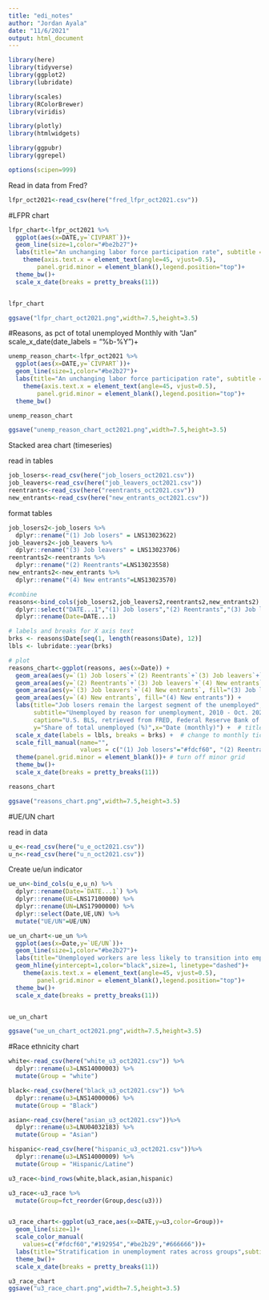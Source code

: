 ```yaml
---
title: "edi_notes"
author: "Jordan Ayala"
date: "11/6/2021"
output: html_document
---
```


```r
library(here)
library(tidyverse)
library(ggplot2)
library(lubridate)

library(scales)
library(RColorBrewer)
library(viridis)

library(plotly)
library(htmlwidgets)

library(ggpubr)
library(ggrepel)
```

```r
options(scipen=999)
```

Read in data from Fred?
```r
lfpr_oct2021<-read_csv(here("fred_lfpr_oct2021.csv"))
```

#LFPR chart
```r
lfpr_chart<-lfpr_oct2021 %>% 
  ggplot(aes(x=DATE,y=`CIVPART`))+
  geom_line(size=1,color="#be2b27")+
  labs(title="An unchanging labor force participation rate", subtitle = "Labor force participation rate (civilian), 2000 - Oct. 2021, seasonally adjusted",caption="U.S. BLS, retrieved from FRED, Federal Reserve Bank of St. Louis",y="Percent",x="Date (monthly)")+
    theme(axis.text.x = element_text(angle=45, vjust=0.5),  
        panel.grid.minor = element_blank(),legend.position="top")+
  theme_bw()+
  scale_x_date(breaks = pretty_breaks(11))


lfpr_chart

ggsave("lfpr_chart_oct2021.png",width=7.5,height=3.5)
```

#Reasons, as pct of total unemployed
Monthly with "Jan"  scale_x_date(date_labels = "%b-%Y")+

```r
unemp_reason_chart<-lfpr_oct2021 %>% 
  ggplot(aes(x=DATE,y=`CIVPART`))+
  geom_line(size=1,color="#be2b27")+
  labs(title="An unchanging labor force participation rate", subtitle = "Labor force participation rate (civilian), 2000 - Oct. 2021, seasonally adjusted",caption="U.S. BLS, retrieved from FRED, Federal Reserve Bank of St. Louis",y="Percent",x="Month")+
    theme(axis.text.x = element_text(angle=45, vjust=0.5),  
        panel.grid.minor = element_blank(),legend.position="top")+
  theme_bw()

unemp_reason_chart

ggsave("unemp_reason_chart_oct2021.png",width=7.5,height=3.5)
```

Stacked area chart (timeseries)

read in tables
```r
job_losers<-read_csv(here("job_losers_oct2021.csv")) 
job_leavers<-read_csv(here("job_leavers_oct2021.csv"))
reentrants<-read_csv(here("reentrants_oct2021.csv"))
new_entrants<-read_csv(here("new_entrants_oct2021.csv"))
```


format tables
```r
job_losers2<-job_losers %>% 
  dplyr::rename("(1) Job losers" = LNS13023622) 
job_leavers2<-job_leavers %>% 
  dplyr::rename("(3) Job leavers" = LNS13023706) 
reentrants2<-reentrants %>% 
  dplyr::rename("(2) Reentrants"=LNS13023558)
new_entrants2<-new_entrants %>% 
  dplyr::rename("(4) New entrants"=LNS13023570)

#combine
reasons<-bind_cols(job_losers2,job_leavers2,reentrants2,new_entrants2) %>% 
  dplyr::select("DATE...1","(1) Job losers","(2) Reentrants","(3) Job leavers","(4) New entrants") %>% 
  dplyr::rename(Date=DATE...1)
```

```r
# labels and breaks for X axis text
brks <- reasons$Date[seq(1, length(reasons$Date), 12)]
lbls <- lubridate::year(brks)

# plot
reasons_chart<-ggplot(reasons, aes(x=Date)) + 
  geom_area(aes(y=`(1) Job losers`+`(2) Reentrants`+`(3) Job leavers`+`(4) New entrants`, fill="(1) Job losers")) +
  geom_area(aes(y=`(2) Reentrants`+`(3) Job leavers`+`(4) New entrants`, fill="(2) Reentrants")) + 
  geom_area(aes(y=`(3) Job leavers`+`(4) New entrants`, fill="(3) Job leavers")) +
  geom_area(aes(y=`(4) New entrants`, fill="(4) New entrants")) + 
  labs(title="Job losers remain the largest segment of the unemployed", 
       subtitle="Unemployed by reason for unemployment, 2010 - Oct. 2021", 
       caption="U.S. BLS, retrieved from FRED, Federal Reserve Bank of St. Louis", 
       y="Share of total unemployed (%)",x="Date (monthly)") +  # title and caption
  scale_x_date(labels = lbls, breaks = brks) +  # change to monthly ticks and labels
  scale_fill_manual(name="", 
                    values = c("(1) Job losers"="#fdcf60", "(2) Reentrants"="#192954","(3) Job leavers"="#666666","(4) New entrants"="#be2b29")) +  # line color
  theme(panel.grid.minor = element_blank())+ # turn off minor grid
  theme_bw()+
  scale_x_date(breaks = pretty_breaks(11))

reasons_chart

ggsave("reasons_chart.png",width=7.5,height=3.5)
```

#UE/UN chart

read in data
```r
u_e<-read_csv(here("u_e_oct2021.csv"))
u_n<-read_csv(here("u_n_oct2021.csv"))
```

Create ue/un indicator
```r
ue_un<-bind_cols(u_e,u_n) %>% 
  dplyr::rename(Date=`DATE...1`) %>% 
  dplyr::rename(UE=LNS17100000) %>% 
  dplyr::rename(UN=LNS17900000) %>% 
  dplyr::select(Date,UE,UN) %>% 
  mutate("UE/UN"=UE/UN)

```

```r
ue_un_chart<-ue_un %>% 
  ggplot(aes(x=Date,y=`UE/UN`))+
  geom_line(size=1,color="#be2b27")+
  labs(title="Unemployed workers are less likely to transition into employment", subtitle = "Flows from unemployed to employed / unemployed to not-in-labor-force, 2010 - Oct. 2021",caption="U.S. BLS, retrieved from FRED, Federal Reserve Bank of St. Louis",y="Ratio",x="Date (monthly)")+
  geom_hline(yintercept=1,color="black",size=1, linetype="dashed")+
    theme(axis.text.x = element_text(angle=45, vjust=0.5),  
        panel.grid.minor = element_blank(),legend.position="top")+
  theme_bw()+
  scale_x_date(breaks = pretty_breaks(11))


ue_un_chart

ggsave("ue_un_chart_oct2021.png",width=7.5,height=3.5)
```

#Race ethnicity chart

```r
white<-read_csv(here("white_u3_oct2021.csv")) %>% 
  dplyr::rename(u3=LNS14000003) %>% 
  mutate(Group = "white")

black<-read_csv(here("black_u3_oct2021.csv")) %>% 
  dplyr::rename(u3=LNS14000006) %>% 
  mutate(Group = "Black")  

asian<-read_csv(here("asian_u3_oct2021.csv"))%>% 
  dplyr::rename(u3=LNU04032183) %>% 
  mutate(Group = "Asian")

hispanic<-read_csv(here("hispanic_u3_oct2021.csv"))%>% 
  dplyr::rename(u3=LNS14000009) %>% 
  mutate(Group = "Hispanic/Latine") 

u3_race<-bind_rows(white,black,asian,hispanic)


```


```r
u3_race<-u3_race %>% 
  mutate(Group=fct_reorder(Group,desc(u3)))


u3_race_chart<-ggplot(u3_race,aes(x=DATE,y=u3,color=Group))+
  geom_line(size=1)+
  scale_color_manual(
    values=c("#fdcf60","#192954","#be2b29","#666666"))+
  labs(title="Stratification in unemployment rates across groups",subtitle ="Unemployment rates by race and ethinicity, 2010 - Oct. 2021, seasonally adjusted", caption = "U.S. BLS, retrieved from FRED, Federal Reserve Bank of St. Louis",y="Unemployment rate",x="Date (monthly)")+
  theme_bw()+
  scale_x_date(breaks = pretty_breaks(11))

u3_race_chart
ggsave("u3_race_chart.png",width=7.5,height=3.5)

```

